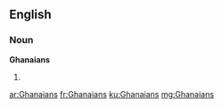 ==English==

===Noun===
'''Ghanaians'''

# {{plural of|[[Ghanaian]]}}

[[ar:Ghanaians]]
[[fr:Ghanaians]]
[[ku:Ghanaians]]
[[mg:Ghanaians]]